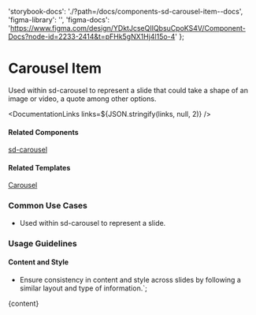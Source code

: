 

  'storybook-docs': './?path=/docs/components-sd-carousel-item--docs',
  'figma-library': '',
  'figma-docs':
    'https://www.figma.com/design/YDktJcseQIIQbsuCpoKS4V/Component-Docs?node-id=2233-2414&t=pFHk5gNX1Hj4l15o-4'
};

# Carousel Item

Used within sd-carousel to represent a slide that could take a shape of an image or video, a quote among other options.

<DefaultStory />

<DocumentationLinks links=${JSON.stringify(links, null, 2)} />

#### Related Components

[sd-carousel](./?path=/docs/components-sd-carousel--docs)

#### Related Templates

[Carousel](./?path=/docs/templates-carousel--docs)

### Common Use Cases

- Used within sd-carousel to represent a slide.

### Usage Guidelines

#### Content and Style

- Ensure consistency in content and style across slides by following a similar layout and type of information.`;

<Meta title="Components/sd-carousel-item/Overview" />

<OverviewFormatter story={SdCarouselItemStories.Default}>{content}</OverviewFormatter>

